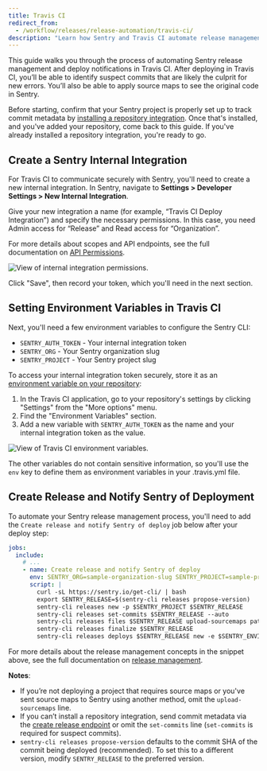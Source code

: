```yaml
---
title: Travis CI
redirect_from:
  - /workflow/releases/release-automation/travis-ci/
description: "Learn how Sentry and Travis CI automate release management and help identify suspect commits."
---
```


This guide walks you through the process of automating Sentry release management and deploy notifications in Travis CI. After deploying in Travis CI, you’ll be able to identify suspect commits that are likely the culprit for new errors. You’ll also be able to apply source maps to see the original code in Sentry.

Before starting, confirm that your Sentry project is properly set up to track commit metadata by [installing a repository integration](/product/releases/setup/release-automation/). Once that's installed, and you've added your repository, come back to this guide. If you've already installed a repository integration, you're ready to go.

## Create a Sentry Internal Integration

For Travis CI to communicate securely with Sentry, you'll need to create a new internal integration. In Sentry, navigate to **Settings > Developer Settings > New Internal Integration**.

Give your new integration a name (for example, “Travis CI Deploy Integration”) and specify the necessary permissions. In this case, you need Admin access for “Release” and Read access for “Organization”.

For more details about scopes and API endpoints, see the full documentation on [API Permissions](/api/permissions/).

![View of internal integration permissions.](internal-integration-permissions.png)

Click "Save", then record your token, which you'll need in the next section.

## Setting Environment Variables in Travis CI

Next, you'll need a few environment variables to configure the Sentry CLI:

- `SENTRY_AUTH_TOKEN` - Your internal integration token
- `SENTRY_ORG` - Your Sentry organization slug
- `SENTRY_PROJECT` - Your Sentry project slug

To access your internal integration token securely, store it as an [environment variable on your repository](https://docs.travis-ci.com/user/environment-variables/#defining-variables-in-repository-settings):

1. In the Travis CI application, go to your repository's settings by clicking "Settings" from the "More options" menu.
2. Find the "Environment Variables" section.
3. Add a new variable with `SENTRY_AUTH_TOKEN` as the name and your internal integration token as the value.

![View of Travis CI environment variables.](travis-env-vars.png)

The other variables do not contain sensitive information, so you'll use the `env` key to define them as environment variables in your .travis.yml file.

## Create Release and Notify Sentry of Deployment

To automate your Sentry release management process, you'll need to add the `Create release and notify Sentry of deploy` job below after your deploy step:

```yaml
jobs:
  include:
    # ...
    - name: Create release and notify Sentry of deploy
      env: SENTRY_ORG=sample-organization-slug SENTRY_PROJECT=sample-project-slug SENTRY_ENVIRONMENT=production
      script: |
        curl -sL https://sentry.io/get-cli/ | bash
        export SENTRY_RELEASE=$(sentry-cli releases propose-version)
        sentry-cli releases new -p $SENTRY_PROJECT $SENTRY_RELEASE
        sentry-cli releases set-commits $SENTRY_RELEASE --auto
        sentry-cli releases files $SENTRY_RELEASE upload-sourcemaps path-to-sourcemaps-if-applicable
        sentry-cli releases finalize $SENTRY_RELEASE
        sentry-cli releases deploys $SENTRY_RELEASE new -e $SENTRY_ENVIRONMENT
```

For more details about the release management concepts in the snippet above, see the full documentation on [release management](/product/cli/releases/).

**Notes**:

- If you’re not deploying a project that requires source maps or you've sent source maps to Sentry using another method, omit the `upload-sourcemaps` line.
- If you can’t install a repository integration, send commit metadata via the [create release endpoint](/product/releases/suspect-commits/#using-the-api) or omit the `set-commits` line (`set-commits` is required for suspect commits).
- `sentry-cli releases propose-version` defaults to the commit SHA of the commit being deployed (recommended). To set this to a different version, modify `SENTRY_RELEASE` to the preferred version.
